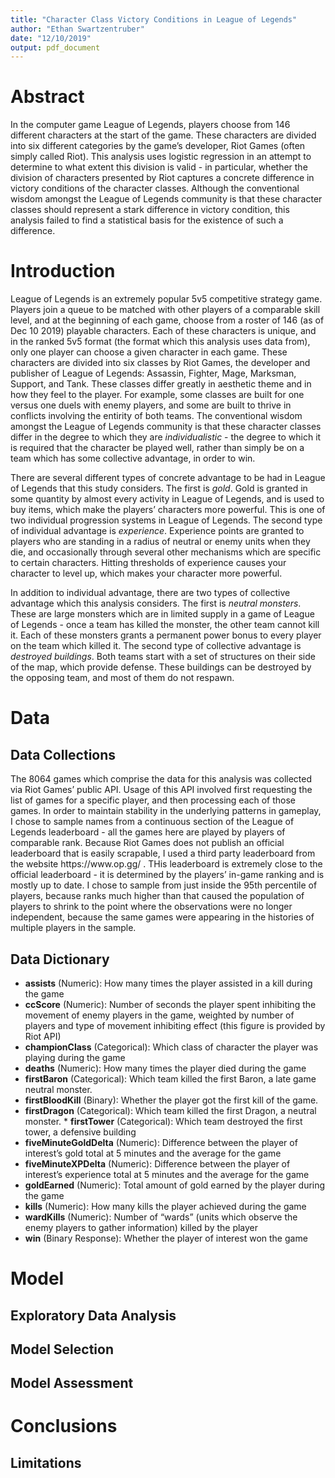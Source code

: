 ```yaml
---
title: "Character Class Victory Conditions in League of Legends"
author: "Ethan Swartzentruber"
date: "12/10/2019"
output: pdf_document
---
```


# Abstract

In the computer game League of Legends, players choose from 146 different characters at the start of the game. These characters are divided into six different categories by the game's developer, Riot Games (often simply called Riot). This analysis uses logistic regression in an attempt to determine to what extent this division is valid - in particular, whether the division of characters presented by Riot captures a concrete difference in victory conditions of the character classes. Although the conventional wisdom amongst the League of Legends community is that these character classes should represent a stark difference in victory condition, this analysis failed to find a statistical basis for the existence of such a difference.

# Introduction

League of Legends is an extremely popular 5v5 competitive strategy game. Players join a queue to be matched with other players of a comparable skill level, and at the beginning of each game, choose from a roster of 146 (as of Dec 10 2019) playable characters. Each of these characters is unique, and in the ranked 5v5 format (the format which this analysis uses data from), only one player can choose a given character in each game. These characters are divided into six classes by Riot Games, the developer and publisher of League of Legends: Assassin, Fighter, Mage, Marksman, Support, and Tank. These classes differ greatly in aesthetic theme and in how they feel to the player. For example, some classes are built for one versus one duels with enemy players, and some are built to thrive in conflicts involving the entirity of both teams. The conventional wisdom amongst the League of Legends community is that these character classes differ in the degree to which they are _individualistic_ - the degree to which it is required that the character be played well, rather than simply be on a team which has some collective advantage, in order to win.

There are several different types of concrete advantage to be had in League of Legends that this study considers. The first is _gold_. Gold is granted in some quantity by almost every activity in League of Legends, and is used to buy items, which make the players' characters more powerful. This is one of two individual progression systems in League of Legends. The second type of individual advantage is _experience_. Experience points are granted to players who are standing in a radius of neutral or enemy units when they die, and occasionally through several other mechanisms which are specific to certain characters. Hitting thresholds of experience causes your character to level up, which makes your character more powerful. 

In addition to individual advantage, there are two types of collective advantage which this analysis considers. The first is _neutral monsters_. These are large monsters which are in limited supply in a game of League of Legends - once a team has killed the monster, the other team cannot kill it. Each of these monsters grants a permanent power bonus to every player on the team which killed it. The second type of collective advantage is _destroyed buildings_. Both teams start with a set of structures on their side of the map, which provide defense. These buildings can be destroyed by the opposing team, and most of them do not respawn.

# Data

## Data Collections

The 8064 games which comprise the data for this analysis was collected via Riot Games' public API. Usage of this API involved first requesting the list of games for a specific player, and then processing each of those games. In order to maintain stability in the underlying patterns in gameplay, I chose to sample names from a continuous section of the League of Legends leaderboard - all the games here are played by players of comparable rank. Because Riot Games does not publish an official leaderboard that is easily scrapable, I used a third party leaderboard from the website https://www.op.gg/ . THis leaderboard is extremely close to the official leaderboard - it is determined by the players' in-game ranking and is mostly up to date. I chose to sample from just inside the 95th percentile of players, because ranks much higher than that caused the population of players to shrink to the point where the observations were no longer independent, because the same games were appearing in the histories of multiple players in the sample.

## Data Dictionary

* **assists** (Numeric): How many times the player assisted in a kill during the game
* **ccScore** (Numeric): Number of seconds the player spent inhibiting the movement of enemy players in the game, weighted by number of players and type of movement inhibiting effect (this figure is provided by Riot API)
* **championClass** (Categorical): Which class of character the player was playing during the game
* **deaths** (Numeric): How many times the player died during the game   
* **firstBaron** (Categorical): Which team killed the first Baron, a late game neutral monster.
* **firstBloodKill** (Binary): Whether the player got the first kill of the game.
* **firstDragon** (Categorical): Which team killed the first Dragon, a neutral monster.         * **firstTower** (Categorical): Which team destroyed the first tower, a defensive building
* **fiveMinuteGoldDelta** (Numeric): Difference between the player of interest's gold total at 5 minutes and the average for the game
* **fiveMinuteXPDelta** (Numeric): Difference between the player of interest's experience total at 5 minutes and the average for the game
* **goldEarned** (Numeric): Total amount of gold earned by the player during the game
* **kills** (Numeric): How many kills the player achieved during the game
* **wardKills** (Numeric): Number of "wards" (units which observe the enemy players to gather information) killed by the player
* **win** (Binary Response): Whether the player of interest won the game

# Model

## Exploratory Data Analysis

## Model Selection

## Model Assessment

# Conclusions

## Limitations


